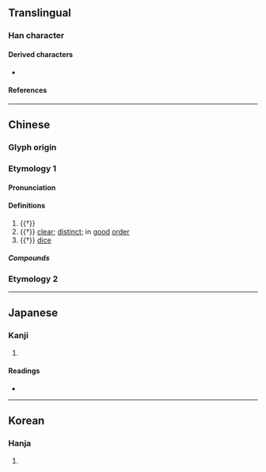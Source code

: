 {{also|稷}}
{{character info/new}}
==Translingual==

===Han character===
{{Han char|rn=102|rad=田|as=05|sn=10|four=60407|canj=WCHE|ids=⿳田八夂(G),⿳田儿夊(HT),⿳田儿夂(JK)}}

====Derived characters====
* {{l|mul|[[𠋻]], [[𢱩]], [[溭]], [[𪰺]], [[𫆪]], [[㮨]], [[㹄]], [[𤠎]], [[𭹭]], [[禝]], [[稷]], [[𦃩]]([[𫄯]]), [[𦔎]], [[𧏧]], [[謖]]([[谡]]), [[𮩬]], [[𫘓]], [[𠞅]]}}

====References====
{{Han ref|kx=0761.170|dkj=21817|dj=1171.080|hdz=42537.010|uh=755F}}

----

==Chinese==
{{zh-forms}}

===Glyph origin===
{{Han etym}}

===Etymology 1===

====Pronunciation====
{{zh-pron
|m=cè
|c=cak1
|mc=1
|oc=1,2
|ma=
|cat=
}}

====Definitions====
{{zh-hanzi}}

# {{†}} {{zh-used|畟畟|[[ploughing]] deeply; [[sharp]]}}
# {{†}} [[clear]]; [[distinct]]; in [[good]] [[order]]
# {{†}} [[dice]]

=====Compounds=====
{{zh-der|瓊畟|畟然|畟畟}}

===Etymology 2===
{{zh-see|稷|a}}

----

==Japanese==

===Kanji===
{{ja-kanji|grade=|rs=田05}}

# {{defn|lang=ja|sort=田05}}

====Readings====
* {{ja-readings|on=[[しょく]] (shoku), [[しき]] (shiki), [[そく]] (soku)|kun=[[そく]] (soku)|nanori=}}

----

==Korean==

===Hanja===
{{ko-hanja|hangeul=측|rv=cheuk|mr=ch'ŭk}}

# {{defn|lang=ko|sort=田05}}